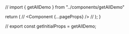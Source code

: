 // import { getAllDemo } from "../components/getAllDemo"

  return (
    // <CrossedProvider config={config}>
      <Component {...pageProps} />
    // </CrossedProvider>
  );
}

// export const getInitialProps = getAllDemo;
